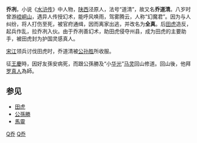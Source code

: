 {{水浒人物 |
 人物姓名 = 乔冽 |
 座次 =  |
 星名 =  |
 绰号 = 幻魔君 |
 身份 = [[田虎|田虎]]的军师 |
 使用兵器 = 锟铁古剑 |
 梁山职司 =  |
 出场回目 = 094 |
 赞诗 = 
头戴紫金嵌宝鱼尾道冠，<br />身穿皂沿边烈火锦鹤氅，<br />腰系杂色彩丝□，<br />足穿云头方赤舄。<br />仗一口锟铁古剑，<br />坐一匹雪花银马。<br />八字眉碧眼落腮胡，<br />四方口声与钟相似。
|}}

'''乔冽'''，小说《[[水浒传|水浒传]]》中人物，[[陕西|陕西]]泾原人，法号“道清”，故又名'''乔道清'''。八岁时曾游[[崆峒山|崆峒山]]，遇异人传授幻术，能呼风唤雨，驾雾腾云，人称“幻魔君”。因为与人纠纷，将人打伤至死，被官府通缉，因而离家出逃，并改名为'''全真'''。后[[田虎|田虎]]造反，起兵作乱，拉乔冽入伙。由于乔冽善幻术，助田虎侵夺州县，成为田虎的主要助手，被田虎封为护国灵感真人。

[[宋江|宋江]]领兵讨伐田虎时，乔道清被[[公孙胜|公孙胜]]所收服。

征[[王慶|王慶]]時，因好友孫安病死，而跟公孫勝及“小[[华光|华光]]”[[马灵|马灵]]回山修道。回山後，他拜[[罗真人|罗真人]]為師。

==参见==
*[[田虎|田虎]]
*[[公孫勝|公孫勝]]
*[[馬靈|馬靈]]

[[Category:水浒传人物|Q乔]]
[[Category:乔姓|Q乔]]